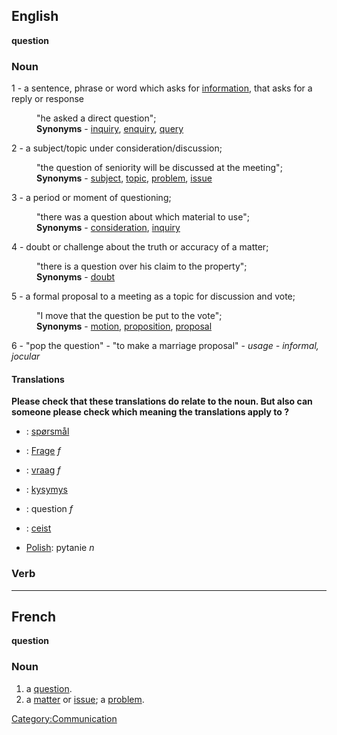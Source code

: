 ==English==
'''question'''
===Noun===

1 - a sentence, phrase or word which asks for [[information]], that asks for a reply or response
:"he asked a direct question";
:'''Synonyms''' - [[inquiry]], [[enquiry]], [[query]]

2 - a subject/topic under consideration/discussion; 
:"the question of seniority will be discussed at the meeting";
:'''Synonyms''' - [[subject]], [[topic]], [[problem]], [[issue]]

3 - a period or moment of questioning; 
:"there was a question about which material to use";
:'''Synonyms''' - [[consideration]], [[inquiry]]

4 - doubt or challenge about the truth or accuracy of a matter; 
:"there is a question over his claim to the property";
:'''Synonyms''' - [[doubt]]

5 - a formal proposal to a meeting as a topic for discussion and vote; 
:"I move that the question be put to the vote";
:'''Synonyms''' - [[motion]], [[proposition]], [[proposal]]

6 - "pop the question" - "to make a marriage proposal" - ''usage - informal, jocular''

==== Translations ====
'''Please check that these translations do relate to the noun. But also can someone please check which meaning the translations apply to ?'''
*{{da}}: [[spørsmål]]
*{{de}}: [[Frage]] ''f''
*{{nl}}: [[vraag]] ''f''
*{{fi}}: [[kysymys]]
*{{fr}}: question ''f''
*{{ga}}: [[ceist]]
*[[Polish]]: pytanie ''n''

===Verb===



----

== French ==
'''question'''
=== Noun ===

# a [[question]].
# a [[matter]] or [[issue]]; a [[problem]].

[[Category:Communication]]